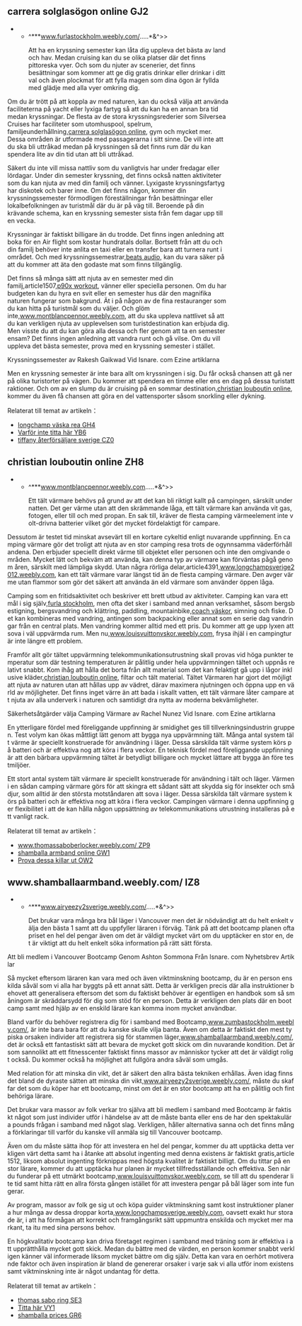 == carrera solglasögon online GJ2 ==

**^***[http://furlastockholm.weebly.com/ www.furlastockholm.weebly.com/].....*&^>><p> Att ha en kryssning semester kan låta dig uppleva det bästa av land och hav. Medan cruising kan du se olika platser där det finns pittoreska vyer. Och som du njuter av scenerier, det finns besättningar som kommer att ge dig gratis drinkar eller drinkar i ditt val och även plockmat för att fylla magen som dina ögon är fyllda med glädje med alla vyer omkring dig. </p>

</div>

<p> Om du är trött på att koppla av med naturen, kan du också välja att använda faciliteterna på yacht eller lyxiga fartyg så att du kan ha en annan bra tid medan kryssningar. De flesta av de stora kryssningsrederier som Silversea Cruises har faciliteter som utomhuspool, spelrum, familjeunderhållning,[http://carrerasolglasgon.weebly.com/ carrera solglasögon online], gym och mycket mer. Dessa områden är utformade med passagerarna i sitt sinne. De vill inte att du ska bli uttråkad medan på kryssningen så det finns rum där du kan spendera lite av din tid utan att bli uttråkad. </p>

<p> Säkert du inte vill missa nattliv som du vanligtvis har under fredagar eller lördagar. Under din semester kryssning, det finns också natten aktiviteter som du kan njuta av med din familj och vänner. Lyxigaste kryssningsfartyg har diskotek och barer inne. Om det finns någon, kommer din kryssningssemester förmodligen föreställningar från besättningar eller lokalbefolkningen av turistmål där du är på väg till. Beroende på din krävande schema, kan en kryssning semester sista från fem dagar upp till en vecka. </p>

<p> Kryssningar är faktiskt billigare än du trodde. Det finns ingen anledning att boka för en Air flight som kostar hundratals dollar. Bortsett från att du och din familj behöver inte anlita en taxi eller en transfer bara att turnera runt i området. Och med kryssningssemestrar,[http://beatsbydreprisjakt.weebly.com/ beats audio], kan du vara säker på att du kommer att äta den godaste mat som finns tillgänglig. </p>

<p> Det finns så många sätt att njuta av en semester med din familj,article1507,[http://p90xtrning.weebly.com/ p90x workout], vänner eller speciella personen. Om du har budgeten kan du hyra en svit eller en semester hus där den magnifika naturen fungerar som bakgrund. Ät i på någon av de fina restauranger som du kan hitta på turistmål som du väljer. Och glöm inte,[http://montblancpennor.weebly.com www.montblancpennor.weebly.com], att du ska uppleva nattlivet så att du kan verkligen njuta av upplevelsen som turistdestination kan erbjuda dig. Men visste du att du kan göra alla dessa och fler genom att ta en semester ensam? Det finns ingen anledning att vandra runt och gå vilse. Om du vill uppleva det bästa semester, prova med en kryssning semester i stället. </p>

<div style="word-break: break-all; width: 650px; "> Kryssningssemester av Rakesh Gaikwad Vid Isnare. com Ezine artiklarna <br/>

<p> Men en kryssning semester är inte bara allt om kryssningen i sig. Du får också chansen att gå ner på olika turistorter på vägen. Du kommer att spendera en timme eller ens en dag på dessa turistattraktioner. Och om av en slump du är cruising på en sommar destination,[http://christianlouboutinsverige.weebly.com/ christian louboutin online], kommer du även få chansen att göra en del vattensporter såsom snorkling eller dykning. </p>Relaterat till temat av artikeln：
 <ul>
  
   <li>[http://eleven11media.tv/read_blog/71136/longchamp-v?ska-rea-gh4 longchamp väska rea GH4]</li>
  
   <li>[http://desitvnews.com/read_blog/79677/varf?r-inte-titta-h?r-yb6 Varför inte titta här YB6]</li>
  
   <li>[http://india.rkut.com/blogs/tuv084 tiffany återförsäljare sverige CZ0]</li>
  
 </ul>

== christian louboutin online ZH8 ==

**^***[http://montblancpennor.weebly.com www.montblancpennor.weebly.com].....*&^>><p> Ett tält värmare behövs på grund av att det kan bli riktigt kallt på campingen, särskilt under natten. Det ger värme utan att den skrämmande låga, ett tält värmare kan använda vit gas, fotogen, eller till och med propan. En sak till, kräver de flesta camping värmeelement inte volt-drivna batterier vilket gör det mycket fördelaktigt för campare. </p>

<p> Dessutom är testet tid minskat avsevärt till en kortare cykeltid enligt nuvarande uppfinning. En camping värmare gör det troligt att njuta av en stor camping resa trots de ogynnsamma väderförhållandena. Den erbjuder speciellt direkt värme till objektet eller personen och inte den omgivande områden. Mycket lätt och bekväm att använda, kan denna typ av värmare kan förväntas pågå genom åren, särskilt med lämpliga skydd. Utan några rörliga delar,article4391,[http://longchampsverige2012.weebly.com www.longchampsverige2012.weebly.com], kan ett tält värmare varar längst tid än de flesta camping värmare. Den avger värme utan flammor som gör det säkert att använda än eld värmare som använder öppen låga. </p>

<p> Camping som en fritidsaktivitet och beskriver ett brett utbud av aktiviteter. Camping kan vara ett mål i sig själv,[http://furlastockholm.weebly.com/ furla stockholm], men ofta det sker i samband med annan verksamhet, såsom bergsbestigning, bergsvandring och klättring, paddling, mountainbike,[http://coachvskor.weebly.com coach väskor], simning och fiske. Det kan kombineras med vandring, antingen som backpacking eller annat som en serie dag vandringar från en central plats. Men vandring kommer alltid med ett pris. Du kommer att ge upp lyxen att sova i väl uppvärmda rum. Men nu,[http://louisvuittonvskor.weebly.com www.louisvuittonvskor.weebly.com], frysa ihjäl i en campingtur är inte längre ett problem. </p>

<p> Framför allt gör tältet uppvärmning telekommunikationsutrustning skall provas vid höga punkter temperatur som där testning temperaturen är pålitlig under hela uppvärmningen tältet och uppnås relativt snabbt. Kom ihåg att hålla det borta från allt material som det kan felaktigt gå upp i lågor inklusive kläder,[http://christianlouboutinsverige.weebly.com/ christian louboutin online], filtar och tält material. Tältet Värmaren har gjort det möjligt att njuta av naturen utan att hållas upp av vädret, därav maximera njutningen och öppna upp en värld av möjligheter. Det finns inget värre än att bada i iskallt vatten, ett tält värmare låter campare att njuta av alla underverk i naturen och samtidigt dra nytta av moderna bekvämligheter. </p>

<div style="word-break: break-all; width: 650px; "> Säkerhetsåtgärder välja Camping Värmare av Rachel Nunez Vid Isnare. com Ezine artiklarna <br/>

<p> En ytterligare fördel med föreliggande uppfinning är smidighet ges till tillverkningsindustrin gruppen. Test volym kan ökas måttligt lätt genom att bygga nya uppvärmning tält. Många antal system tält värme är speciellt konstruerade för användning i läger. Dessa särskilda tält värme system körs på batteri och är effektiva nog att köra i flera veckor. En teknisk fördel med föreliggande uppfinning är att den bärbara uppvärmning tältet är betydligt billigare och mycket lättare att bygga än före testmiljöer. </p>

</div>

<p> Ett stort antal system tält värmare är speciellt konstruerade för användning i tält och läger. Värmen i en sådan camping värmare görs för att skingra ett sådant sätt att skydda sig för insekter och smådjur, som alltid är den största motståndaren att sova i läger. Dessa särskilda tält värmare system körs på batteri och är effektiva nog att köra i flera veckor. Campingen värmare i denna uppfinning ger flexibilitet i att de kan hålla någon uppsättning av telekommunikations utrustning installeras på ett vanligt rack. </p>Relaterat till temat av artikeln：
 <ul>
  
   <li>[http://www.greenielink.com/member/blog_post_view.php?postId=13275 www.thomassaboberlocker.weebly.com/ ZP9]</li>
  
   <li>[http://sideshowvideos.com/read_blog/88644/shamballa-armband-online-gw1 shamballa armband online GW1]</li>
  
   <li>[http://cloudtalkforums.com/viewtopic.php?f=11&t=151847 Prova dessa killar ut OW2]</li>
  
 </ul>

== www.shamballaarmband.weebly.com/ IZ8 ==

**^***[http://airyeezy2sverige.weebly.com/ www.airyeezy2sverige.weebly.com/].....*&^>><p> Det brukar vara många bra bål läger i Vancouver men det är nödvändigt att du helt enkelt välja den bästa 1 samt att du uppfyller läraren i förväg. Tänk på att det bootcamp planen ofta priset en hel del pengar även om det är väldigt mycket värt om du upptäcker en stor en, det är viktigt att du helt enkelt söka information på rätt sätt första. </p>

<div style="word-break: break-all; thickness: 650px; "> Att bli medlem i Vancouver Bootcamp Genom Ashton Sommona Från Isnare. com Nyhetsbrev Artiklar <br/>

<p> Så mycket eftersom läraren kan vara med och även viktminskning bootcamp, du är en person enskilda såväl som vi alla har byggts på ett annat sätt. Detta är verkligen precis där alla instruktioner behovet att generalisera eftersom det som du faktiskt behöver är egentligen en handbok som så småningom är skräddarsydd för dig som stöd för en person. Detta är verkligen den plats där en bootcamp samt med hjälp av en enskild lärare kan komma inom mycket användbar. </p>

</div>

<p> Bland varför du behöver registrera dig för i samband med Bootcamp,[http://zumbastockholm.weebly.com/ www.zumbastockholm.weebly.com/], är inte bara bara för att du kanske skulle vilja banta. Även om detta är faktiskt den mest typiska orsaken individer att registrera sig för stammen läger,[http://shamballaarmband.weebly.com/ www.shamballaarmband.weebly.com/], det är också ett fantastiskt sätt att bevara de mycket gott skick om din nuvarande kondition. Det är som sannolikt att ett fitnesscenter faktiskt finns massor av människor tycker att det är väldigt roligt också. Du kommer också ha möjlighet att fullgöra andra såväl som umgås. </p>

<p> Med relation för att minska din vikt, det är säkert den allra bästa tekniken erhållas. Även idag finns det bland de dyraste sätten att minska din vikt,[http://airyeezy2sverige.weebly.com/ www.airyeezy2sverige.weebly.com/], måste du skaffar det som du köper har ett bootcamp, minst om det är en stor bootcamp att ha en pålitlig och fint behöriga lärare. </p>

<p> Det brukar vara massor av folk verkar tro själva att bli medlem i samband med Bootcamp är faktiskt något som just individer utför i händelse av att de måste banta eller ens de har den spektakulära pounds frågan i samband med något slag. Verkligen, håller alternativa sanna och det finns många förklaringar till varför du kanske vill anmäla sig till Vancouver bootcamp. </p>

<p> Även om du måste sätta ihop för att investera en hel del pengar, kommer du att upptäcka detta verkligen värt detta samt ha i åtanke att absolut ingenting med denna existens är faktiskt gratis,article1512, liksom absolut ingenting förknippas med högsta kvalitet är faktiskt billigt. Om du tittar på en stor lärare, kommer du att upptäcka hur planen är mycket tillfredsställande och effektiva. Sen när du funderar på ett utmärkt bootcamp,[http://louisvuittonvskor.weebly.com www.louisvuittonvskor.weebly.com], se till att du spenderar lite tid samt hitta rätt en allra första gången istället för att investera pengar på bål läger som inte fungerar. </p>

<p> Av program, massor av folk ge sig ut och köpa guider viktminskning samt kost instruktioner planera hur många av dessa droppar korta,[http://longchampsverige.weebly.com www.longchampsverige.weebly.com], oavsett exakt hur stora de är, i att ha förmågan att korrekt och framgångsrikt sätt uppmuntra enskilda och mycket mer markant, ta itu med sina persons behov. </p>

<p> En högkvalitativ bootcamp kan driva företaget regimen i samband med träning som är effektiva i att upprätthålla mycket gott skick. Medan du bättre med de värden, en person kommer snabbt verkligen känner väl informerade liksom mycket bättre om dig själv. Detta kan vara en oerhört motiverande faktor och även inspiration är bland de genererar orsaker i varje sak vi alla utför inom existens samt viktminskning inte är något undantag för detta. </p>Relaterat till temat av artikeln：
 <ul>
  
   <li>[http://wingoffire.orthotope.com/index.php?title=User:Hotorikx thomas sabo ring SE3]</li>
  
   <li>[http://nofacesallowed.com/blogs/def785 Titta här VY1]</li>
  
   <li>[http://www.answers.denhub.com/?p=153322 shamballa prices GR6]</li>
  
 </ul>